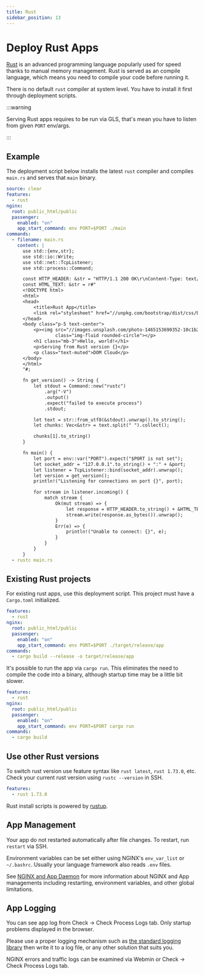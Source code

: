 ```yaml
---
title: Rust
sidebar_position: 13
---
```


# Deploy Rust Apps

[Rust](https://rust-lang.org) is an advanced programming language popularly used for speed thanks to manual memory management. Rust is served as an compile language, which means you need to compile your code before running it. 

There is no default `rust` compiler at system level. You have to install it first through deployment scripts.


:::warning

Serving Rust apps requires to be run via GLS, that's mean you have to listen from given `PORT` env/args.

:::

## Example

The deployment script below installs the latest `rust` compiler and compiles `main.rs` and serves that `main` binary. 


```yaml title="https://github.com/domcloud/recipes/blob/master/rust.yml"
source: clear
features:
  - rust
nginx:
  root: public_html/public
  passenger:
    enabled: "on"
    app_start_command: env PORT=$PORT ./main
commands:
  - filename: main.rs
    content: |
      use std::{env,str};
      use std::io::Write;
      use std::net::TcpListener;
      use std::process::Command;

      const HTTP_HEADER: &str = "HTTP/1.1 200 OK\r\nContent-Type: text/html; charset=UTF-8\r\n\r\n";
      const HTML_TEXT: &str = r#"
      <!DOCTYPE html>
      <html>
      <head>
          <title>Rust App</title>
          <link rel="stylesheet" href="//unpkg.com/bootstrap/dist/css/bootstrap.min.css">
      </head>
      <body class="p-5 text-center">
          <p><img src="//images.unsplash.com/photo-1465153690352-10c1b29577f8?fit=crop&w=200&h=200" 
                  class="img-fluid rounded-circle"></p>
          <h1 class="mb-3">Hello, world!</h1>
          <p>Serving from Rust version {}</p>
          <p class="text-muted">DOM Cloud</p>
      </body>
      </html>
      "#;

      fn get_version() -> String {
          let stdout = Command::new("rustc")
              .arg("-V")
              .output()
              .expect("failed to execute process")
              .stdout;

          let text = str::from_utf8(&stdout).unwrap().to_string();
          let chunks: Vec<&str> = text.split(" ").collect();

          chunks[1].to_string()
      }

      fn main() {
          let port = env::var("PORT").expect("$PORT is not set");
          let socket_addr = "127.0.0.1".to_string() + ":" + &port;
          let listener = TcpListener::bind(socket_addr).unwrap();
          let version = get_version();
          println!("Listening for connections on port {}", port);

          for stream in listener.incoming() {
              match stream {
                  Ok(mut stream) => {
                      let response = HTTP_HEADER.to_string() + &HTML_TEXT.replace("{}", &version);
                      stream.write(response.as_bytes()).unwrap();
                  }
                  Err(e) => {
                      println!("Unable to connect: {}", e);
                  }
              }
          }
      }
  - rustc main.rs
```

## Existing Rust projects

For existing rust apps, use this deployment script. This project must have a `Cargo.toml` initialized.

```yaml title="https://github.com/domcloud/recipes/blob/master/rust-binary.yml"
features:
  - rust
nginx:
  root: public_html/public
  passenger:
    enabled: "on"
    app_start_command: env PORT=$PORT ./target/release/app
commands:
  - cargo build --release -o target/release/app
```

It's possible to run the app via `cargo run`. This eliminates the need to compile the code into a binary, although startup time may be a little bit slower.

```yaml title="https://github.com/domcloud/recipes/blob/master/rust-gls.yml"
features:
  - rust
nginx:
  root: public_html/public
  passenger:
    enabled: "on"
    app_start_command: env PORT=$PORT cargo run
commands:
  - cargo build
```

## Use other Rust versions

To switch rust version use feature syntax like `rust latest`, `rust 1.73.0`, etc. Check your current rust version using `rustc --version` in SSH.

```yaml
features:
  - rust 1.73.0
```

Rust install scripts is powered by [rustup](https://rustup.rs). 

## App Management

Your app do not restarted automatically after file changes. To restart, run `restart` via SSH.

Environment variables can be set either using NGINX's `env_var_list` or `~/.bashrc`. Usually your language framework also reads `.env` files.

See [NGINX and App Daemon](../features/nginx.mdx) for more information about NGINX and App managements including restarting, environment variables, and other global limitations.

## App Logging

You can see app log from Check -> Check Process Logs tab. Only startup problems displayed in the browser.

Please use a proper logging mechanism such as [the standard logging library](https://docs.rs/log/latest/log/) then write it to a log file, or any other solution that suits you.

NGINX errors and traffic logs can be examined via Webmin or Check -> Check Process Logs tab.
